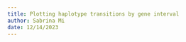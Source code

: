 ```yaml
---
title: Plotting haplotype transitions by gene interval
author: Sabrina Mi
date: 12/14/2023
---
```


